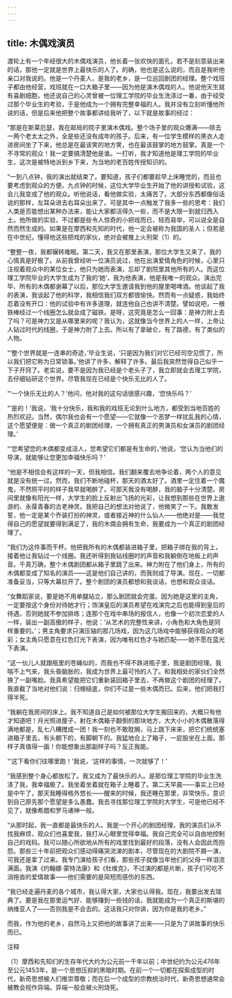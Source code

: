 ```yaml
---
---
---
```

title: 木偶戏演员
---



渡轮上有一个年经很大的木偶戏演员，他长着一张欢快的面孔，若不是刻意装出来的话，那他一定就是世界上最快乐的人了。的确，他也是这么说的，而且是我听他亲口对我说的。他是一个丹麦人，是我的老乡，是一位巡回剧团的经理。整个戏班子都由他经营，戏班就在一口大箱子里——因为他是演木偶戏的人。他说他天生就有喜剧细胞，他还说自己的心灵曾被一位理工学院的毕业生洗涤过一番，由于经受过那个毕业生的考验，于是他成为一个拥有完整幸福的人。我并没有立刻听懂他所说的话，但是后来他把整个故事都讲给我听了，以下就是故事的经过：

“那是在斯莱厄瑟，我在邮局的院子里演木偶戏。整个场子里的观众爆满——除去一两个老太太之外，全是些还没有成年的孩子。后来，有一位学生模样的黑衣人走进房间坐了下来，他总是在最该笑的地方笑，也在最该鼓掌的地方鼓掌。真是一个不寻常的观众！我一定要搞清楚他是谁。一打听，我才知道他是理工学院的毕业生，这次是被特地派到乡下来，为当地的老百姓传授知识的。

“一到八点钟，我的演出就结束了。要知道，孩子们都要趁早上床睡觉的，而且也要考虑到观众的方便。九点钟的时候，这位大学毕业生开始了他的讲授和试验，这会儿我变成了他的观众。听他说话，看他做实验，太痛苦了。大部分东西都像俗话说的那样，左耳朵进去右耳朵出来了。可是其中一点触发了我多一些的思考：我们人类是否能想出某种办法来，能让大家都活得久一些，而不是大限一到就归西入土。他所做的实验，不过都是些令人惊奇的小把戏而已，轻而易举，可以说全是自然而然生成的。如果是在摩西和先知的时代，他一定会被称为我国的圣人；但若是在中世纪，懂得他这些把戏的家伙，绝对会被推上火刑架〔1〕的。

“整整一夜，我都辗转难眠。第二天，我又在那里表演，那位大学生又来了，我的心情真是好极了。从前我曾经听一位演员说过，他在出演爱情角色的时候，心里只注视着观众中的某位女士，他只为她而表演，忘却了剧院里其他所有的人。而这位理工学院毕业的大学生成为了我的‘她’，我为他表演，他是我唯一的观众。演出完毕、所有的木偶都谢幕了以后，那位大学生邀请我到他的屋里喝啤酒。他谈起了我的表演，我谈起了他的科学，我相信我们双方都很愉快。然而有一点疑惑，我始终忍着没有开口：他的试验中有许多道理，就连他自己也讲不清楚。譬如说吧，一根铁棒经过一个线圈怎么就会成了磁铁。是呀，这究竟是怎么一回事：是神力附上去了吗？可是神力又是从哪里来的呢？我认为，这就像当今世界上的人一样，上帝让人钻过时代的线圈，于是神力附了上去。所以有了拿破仑，有了路德，有了类似的人物。

“‘整个世界就是一连串的奇迹，’毕业生说，‘只是因为我们对它已经司空见惯了，所以我们把它称为日常锁事。’他讲了许多，解释了许多。最后我突然觉得自己似乎一下子开窍了。老实说，要不是因为我已经是个老头子了，我立即就会去理工学院，去仔细钻研这个世界。尽管我现在已经是个快乐无比的人了。

“‘一个快乐无比的人？’他问，他对我的这句话很感兴趣，‘您快乐吗？’

“‘是的！’我说，‘我十分快乐，我和我的戏班无论到什么地方，都受到当地百姓的热烈欢迎。当然，偶尔我也会有一个愿望——它就像一个恶梦一样扰乱我的心情，这个愿望便是：做一个真正的剧团经理，一个拥有真正的男演员和女演员的剧团经理。’

“‘您希望您的木偶都变成活人，您希望它们都是有生命的，’他说，‘您认为当他们的导演，就能够让您更加幸福快乐吗？’

“他是不相信会有这样的一天，但我相信。我们翻来覆去地争论着，两个人的意见就是没有统一过。然而，我们不断地碰杯，那天的酒太好了。酒里一定住着一个魔鬼，不然照平时的样子我早就喝醉了。可那天我没有喝醉，我的脑子十分清楚。房间里就像有阳光一样，大学生的脸上反射出飞扬的光彩，让我想到那些在世界上遨游的、永葆青春的古老神灵。我把自己的想法对他说了，他微笑了一下。我敢发誓，他一定是某个乔装打扮的神灵，或者接近神的什么仙人——他绝对是——我觉得自己的愿望就要得到满足了，我的木偶会拥有生命，我要成为一个真正的剧团经理了。

“我们为这件事而干杯。他把我所有的木偶都装进箱子里，把箱子绑在我的背上，接着他让我钻过一个线圈。我还听得到我钻线圈时的声音和我躺倒在地板上的声音。千真万确，整个木偶剧团都从箱子里跳了出来。神力附在了他们身上，所有的木偶都变成了知名的演员——这是他们自己讲的，而我则成了导演。现在，一切都准备妥当，只等大幕拉开了。整个剧团的演员都想和我谈话，也想和观众谈话。

“女舞蹈家说，要是她不用单腿站立，那么剧团就会完蛋。因为她是这里的主角，一定要按这个身份对待她才行；饰演皇后的演员希望在戏演完之后也能得到皇后的待遇，否则她就不参加排练；连那个在戏中串场的报信人，也像一个初次恋爱的人一样，装出一副高傲的样子，他说：‘从艺术的完整性来讲，小角色和大角色是同样重要的。’；男主角要求只演压轴的那几场戏，因为这几场戏中能够获得观众的喝彩；女主角只愿意在红色灯光下表演，因为唯有红色才与她匹配——她不愿在蓝光下表演。

“这一伙儿人就跟瓶里的苍蝇似的，而我也不得不跌进瓶子里，我是剧团经理。我喘不上气来，我头昏脑胀的，我成为世界上最可怜的人了。和我相处的家伙们全然换了一副嘴脸。我真希望能把它们重新装回箱子里去，不再做这个剧团的经理了。我直截了当地对他们说：归根结底，你们不过是一些木偶而已。后来，他们把我打得半死。

“我躺在我房间的床上。我不知道自己是如何被那位大学生搬回来的，大概只有他才知道吧！月光照进屋子，射在木偶箱子翻倒的那块地方，大大小小的木偶散落得满地都是，乱七八糟搅成一团！我一刻也不敢耽搁，马上跳下床来，把它们统统塞进箱子里去，有头朝下的，有脚朝下的。我猛地合上了箱子，一屁股坐在上面。那样子真值得一画！你能想象出那副样子吗？反正我能。

“‘这下看你们往哪里跑！’我说，‘这样的事情，一次就够了！’

“我感到整个身心都放松了。我又成为了最快乐的人。是那位理工学院的毕业生洗涤了我，我幸福极了。我坐着坐着就在箱子上睡着了。第二天早晨——事实上已经是中午了，那天我睡得格外悠长——醒来的时候，我还睡在那里，非常快乐，意识到自己原先那个愿望是多么愚蠢。我去寻找那位理工学院的大学生，可是他已经不见了，就像希腊和罗马诸神一般。

“从那时起，我一直都是最快乐的人。我是一个开心的剧团经理，我的演员们从不找我麻烦，观众们也喜爱我，我打从心眼里觉得幸福。我自己完全可以自由地控制自己的戏码。我可以随心所欲地从所有的戏里找到最好的段落，没有人会因此而抱怨。那些三十年前把观众们感动得痛哭流涕的剧本，尽管现在的大剧院不屑一演，可我还是拿了过来。我专门演给孩子们看，那些孩子就像当年他们的父母一样泪流满面。我演《约翰娜·蒙特法康》和《杜维克》，不过演的都是片断，孩子们可吃不消拖沓的爱情故事——他们需要的是简短而感伤的东西。

“我已经走遍丹麦的各个城市，我认得大家，大家也认得我。现在，我要出发去瑞典了。要是我在那里运气好、能够赚到一些钱的话，我就能成为一个真正的斯堪的纳维亚人了——否则我是不会去的。这话我只对你讲，因为你是我的老乡。”

而我，作为他的老乡，自然马上又把他的故事讲了出来——只是为了讲故事的快乐而已。



注释

〔1〕摩西和先知们的生存年代大约为公元前一千年以前；中世纪约为公元476年至公元1453年，是一个思想压抑的黑暗时期。在前一个一切都在探索成型的时代，新奇思想被人们推崇尊敬；而在后一个成型的宗教统治时代，新奇思想通常会被教会视作异端。异端一般会被火刑烧死。
